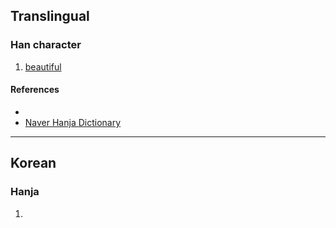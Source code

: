 {{character info/new}}
==Translingual==

===Han character===
{{Han char|rn=38|rad=女|as=07|sn=10|four=|canj=VTOP|ids=⿰女花}}

# [[beautiful]]

====References====
* {{Han ref|kx=0265.281|dkj=06456|dj=0533.030|hdz=21049.131|uh=5A72|ud=23154}}
* [http://hanja.naver.com/hanja?q=%E5%A9%B2 Naver Hanja Dictionary]

----

==Korean==

===Hanja===
{{ko-hanja|hangeul=화|rv=hwa|mr=hwa}}

# {{rfdef|ko|sort=女07}}